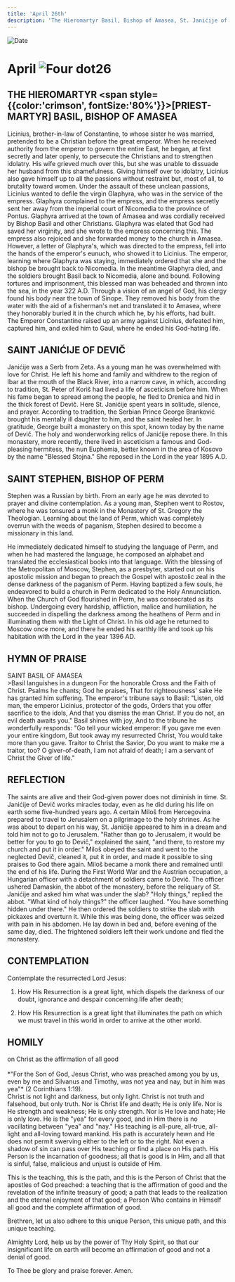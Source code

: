 ```yaml
---
title: 'April 26th'
description: 'The Hieromartyr Basil, Bishop of Amasea, St. Janićije of Dević, St Stephen, Bishop of Perm'
---
```


<RunningHead />
<Image src="/title-imprint.png" height={68} width={50} alt="Date" className="title-imprint"/>

# <div id="date">April <Image className="four-dot" src="/four-dot.png" height={15} width={15} alt="Four dot" />26</div>

## THE HIEROMARTYR <span style={{color:'crimson', fontSize:'80%'}}>[PRIEST-MARTYR]</span> BASIL, BISHOP OF AMASEA

Licinius, brother-in-law of Constantine, to whose sister he was married, pretended to be a Christian before the great emperor. When he received authority from the emperor to govern the entire East, he began, at first secretly and later openly, to persecute the Christians and to strengthen idolatry. His wife grieved much over this, but she was unable to dissuade her husband from this shamefulness. Giving himself over to idolatry, Licinius also gave himself up to all the passions without restraint but, most of all, to brutality toward women. Under the assault of these unclean passions, Licinius wanted to defile the virgin Glaphyra, who was in the service of the empress. Glaphyra complained to the empress, and the empress secretly sent her away from the imperial court of Nicomedia to the province of Pontus. Glaphyra arrived at the town of Amasea and was cordially received by Bishop Basil and other Christians. Glaphyra was elated that God had saved her virginity, and she wrote to the empress concerning this. The empress also rejoiced and she forwarded money to the church in Amasea. However, a letter of Glaphyra's, which was directed to the empress, fell into the hands of the emperor's eunuch, who showed it to Licinius. The emperor, learning where Glaphyra was staying, immediately ordered that she and the bishop be brought back to Nicomedia. In the meantime Glaphyra died, and the soldiers brought Basil back to Nicomedia, alone and bound. Following tortures and imprisonment, this blessed man was beheaded and thrown into the sea, in the year 322 A.D. Through a vision of an angel of God, his clergy found his body near the town of Sinope. They removed his body from the water with the aid of a fisherman's net and translated it to Amasea, where they honorably buried it in the church which he, by his efforts, had built. The Emperor Constantine raised up an army against Licinius, defeated him, captured him, and exiled him to Gaul, where he ended his God-hating life.

## SAINT JANIĆIJE OF DEVIČ

Janićije was a Serb from Zeta. As a young man he was overwhelmed with love for Christ. He left his home and family and withdrew to the region of Ibar at the mouth of the Black River, into a narrow cave, in which, according to tradition, St. Peter of Koriš had lived a life of asceticism before him. When his fame began to spread among the people, he fled to Drenica and hid in the thick forest of Devič. Here St. Janićije spent years in solitude, silence, and prayer. According to tradition, the Serbian Prince George Branković brought his mentally ill daughter to him, and the saint healed her. In gratitude, George built a monastery on this spot, known today by the name of Devič. The holy and wonderworking relics of Janićije repose there. In this monastery, more recently, there lived in asceticism a famous and God-pleasing hermitess, the nun Euphemia, better known in the area of Kosovo by the name "Blessed Stojna." She reposed in the Lord in the year 1895 A.D.

## SAINT STEPHEN, BISHOP OF PERM

Stephen was a Russian by birth. From an early age he was devoted to prayer and divine contemplation. As a young man, Stephen went to Rostov, where he was tonsured a monk in the Monastery of St. Gregory the Theologian. Learning about the land of Perm, which was completely overrun with the weeds of paganism, Stephen desired to become a missionary in this land.

He immediately dedicated himself to studying the language of Perm, and when he had mastered the language, he composed an alphabet and translated the ecclesiastical books into that language. With the blessing of the Metropolitan of Moscow, Stephen, as a presbyter, started out on his apostolic mission and began to preach the Gospel with apostolic zeal in the dense darkness of the paganism of Perm. Having baptized a few souls, he endeavored to build a church in Perm dedicated to the Holy Annunciation. When the Church of God flourished in Perm, he was consecrated as its bishop. Undergoing every hardship, affliction, malice and humiliation, he succeeded in dispelling the darkness among the heathens of Perm and in illuminating them with the Light of Christ. In his old age he returned to Moscow once more, and there he ended his earthly life and took up his habitation with the Lord in the year 1396 AD.


## HYMN OF PRAISE
<div style={{textAlign:'center', color:'crimson', fontWeight:'bold'}}>
SAINT BASIL OF AMASEA
</div>
>Basil languishes in a dungeon  
For the honorable Cross and the Faith of Christ.  
Psalms he chants; God he praises,  
That for righteousness' sake He has granted him suffering.  
The emperor's tribune says to Basil:  
"Listen, old man, the emperor Licinius, protector of the gods,  
Orders that you offer sacrifice to the idols,  
And that you dismiss the man Christ.  
If you do not, an evil death awaits you."  
Basil shines with joy,  
And to the tribune he wonderfully responds:  
"Go tell your wicked emperor:  
If you gave me even your entire kingdom,  
But took away my resurrected Christ,  
You would take more than you gave.  
Traitor to Christ the Savior,  
Do you want to make me a traitor, too?  
O giver-of-death, I am not afraid of death;  
I am a servant of Christ the Giver of life."  


## REFLECTION

The saints are alive and their God-given power does not diminish in time. St. Janićije of Devič works miracles today, even as he did during his life on earth some five-hundred years ago. A certain Miloš from Hercegovina prepared to travel to Jerusalem on a pilgrimage to the holy shrines. As he was about to depart on his way, St. Janićije appeared to him in a dream and told him not to go to Jerusalem. "Rather than go to Jerusalem, it would be better for you to go to Devič," explained the saint, "and there, to restore my church and put it in order." Miloš obeyed the saint and went to the neglected Devič, cleaned it, put it in order, and made it possible to sing praises to God there again. Miloš became a monk there and remained until the end of his life. During the First World War and the Austrian occupation, a Hungarian officer with a detachment of soldiers came to Devič. The officer ushered Damaskin, the abbot of the monastery, before the reliquary of St. Janićije and asked him what was under the slab? "Holy things," replied the abbot. "What kind of holy things?" the officer laughed. "You have something hidden under there." He then ordered the soldiers to strike the slab with pickaxes and overturn it. While this was being done, the officer was seized with pain in his abdomen. He lay down in bed and, before evening of the same day, died. The frightened soldiers left their work undone and fled the monastery.


## CONTEMPLATION

Contemplate the resurrected Lord Jesus:

1. How His Resurrection is a great light, which dispels the darkness of our doubt, ignorance and despair concerning life after death;

2. How His Resurrection is a great light that illuminates the path on which we must travel in this world in order to arrive at the other world.


## HOMILY
<div style={{textAlign:'center', color:'crimson', fontWeight:'bold'}}>
on Christ as the affirmation of all good
</div><br />
<div style={{textAlign:'right'}}>
*"For the Son of God, Jesus Christ, who was preached among you by us, even by me and Silvanus and Timothy, was not yea and nay, but in him was yea"* (2 Corinthians 1:19).
</div>
Christ is not light and darkness, but only light. Christ is not truth and falsehood, but only truth. Nor is Christ life and death; He is only life. Nor is He strength and weakness; He is only strength. Nor is He love and hate; He is only love. He is the "yea" for every good, and in Him there is no vacillating between "yea" and "nay." His teaching is all-pure, all-true, all-light and all-loving toward mankind. His path is accurately hewn and He does not permit swerving either to the left or to the right. Not even a shadow of sin can pass over His teaching or find a place on His path. His Person is the incarnation of goodness; all that is good is in Him, and all that is sinful, false, malicious and unjust is outside of Him.

This is the teaching, this is the path, and this is the Person of Christ that the apostles of God preached: a teaching that is the affirmation of good and the revelation of the infinite treasury of good; a path that leads to the realization and the eternal enjoyment of that good; a Person Who contains in Himself all good and the complete affirmation of good.

Brethren, let us also adhere to this unique Person, this unique path, and this unique teaching.

Almighty Lord, help us by the power of Thy Holy Spirit, so that our insignificant life on earth will become an affirmation of good and not a denial of good.

To Thee be glory and praise forever. Amen.